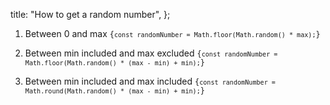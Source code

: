 
  title: "How to get a random number",
};


1. Between 0 and max
<Code>{`const randomNumber = Math.floor(Math.random() * max);`}</Code>

2. Between min included and max excluded
<Code>{`const randomNumber = Math.floor(Math.random() * (max - min) + min);`}</Code>

3. Between min included and max included
<Code>{`const randomNumber = Math.round(Math.random() * (max - min) + min);`}</Code>